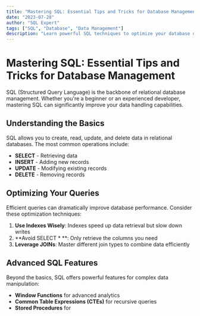 ```yaml
---
title: "Mastering SQL: Essential Tips and Tricks for Database Management"
date: "2023-07-28"
author: "SQL Expert"
tags: ["SQL", "Database", "Data Management"]
description: "Learn powerful SQL techniques to optimize your database queries and improve performance"
---
```


# Mastering SQL: Essential Tips and Tricks for Database Management

SQL (Structured Query Language) is the backbone of relational database management. Whether you're a beginner or an experienced developer, mastering SQL can significantly improve your data handling capabilities.

## Understanding the Basics

SQL allows you to create, read, update, and delete data in relational databases. The most common operations include:

- **SELECT** - Retrieving data
- **INSERT** - Adding new records
- **UPDATE** - Modifying existing records
- **DELETE** - Removing records

## Optimizing Your Queries

Efficient queries can dramatically improve database performance. Consider these optimization techniques:

1. **Use Indexes Wisely**: Indexes speed up data retrieval but slow down writes
2. **Avoid SELECT * **: Only retrieve the columns you need
3. **Leverage JOINs**: Master different join types to combine data efficiently

## Advanced SQL Features

Beyond the basics, SQL offers powerful features for complex data manipulation:

- **Window Functions** for advanced analytics
- **Common Table Expressions (CTEs)** for recursive queries
- **Stored Procedures** for
